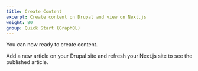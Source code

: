 ```yaml
---
title: Create Content
excerpt: Create content on Drupal and view on Next.js
weight: 80
group: Quick Start (GraphQL)
---
```


You can now ready to create content.

Add a new article on your Drupal site and refresh your Next.js site to see the published article.

